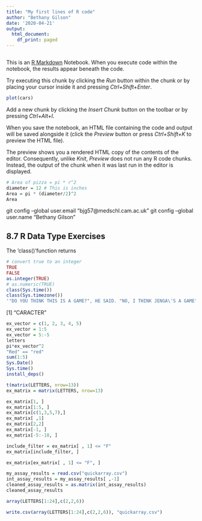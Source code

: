 ```yaml
---
title: "My first lines of R code"
author: "Bethany Gilson"
date: '2020-04-21'
output:
  html_document:
    df_print: paged
---
```

```r

```

This is an [R Markdown](http://rmarkdown.rstudio.com) Notebook. When you execute code within the notebook, the results appear beneath the code. 

Try executing this chunk by clicking the *Run* button within the chunk or by placing your cursor inside it and pressing *Ctrl+Shift+Enter*. 

```r
plot(cars)
```

Add a new chunk by clicking the *Insert Chunk* button on the toolbar or by pressing *Ctrl+Alt+I*.

When you save the notebook, an HTML file containing the code and output will be saved alongside it (click the *Preview* button or press *Ctrl+Shift+K* to preview the HTML file).

The preview shows you a rendered HTML copy of the contents of the editor. Consequently, unlike *Knit*, *Preview* does not run any R code chunks. Instead, the output of the chunk when it was last run in the editor is displayed.
```r
# Area of pizza = pi * r^2
diameter = 12 # This is inches
Area = pi * (diameter/2)^2
Area
```
 git config --global user.email "bjg57@medschl.cam.ac.uk"
  git config --global user.name "Bethany Gilson"
  
## 8.7 R Data Type Exercises
The 'class()'function returns
```r
# convert true to an integer
TRUE
FALSE
as.integer(TRUE)
# as.numeric(TRUE)
class(Sys.time())
class(Sys.timezone())
'"DO YOU THINK THIS IS A GAME?", HE SAID. "NO, I THINK JENGA\'S A GAME", ARCHER RESPONDED.'
```
  [1] "CARACTER"
  
```r
ex_vector = c(1, 2, 3, 4, 5)
ex_vector = 1:5
ex_vector = 5:-5
letters
pi*ex_vector^2
"Red" == "red"
sum(1:5)
Sys.Date()
Sys.time()
install_deps()
```
```r
t(matrix(LETTERS, nrow=13))
ex_matrix = matrix(LETTERS, nrow=13)

ex_matrix[1, ]
ex_matrix[1:5, ]
ex_matrix[c(1,3,5,7),]
ex_matrix[ ,1]
ex_matrix[2,2]
ex_matrix[-1, ]
ex_matrix[-5:-10, ]

include_filter = ex_matrix[ , 1] <= "F"
ex_matrix[include_filter, ]

ex_matrix[ex_matrix[ , 1] <= "F", ]
```



```r
my_assay_results = read.csv("quickarray.csv")
int_assay_results = my_assay_results[ ,-1]
cleaned_assay_results = as.matrix(int_assay_results)
cleaned_assay_results
```


```r
array(LETTERS[1:24],c(2,2,6))
```
```r
write.csv(array(LETTERS[1:24],c(2,2,6)), "quickarray.csv")
```

